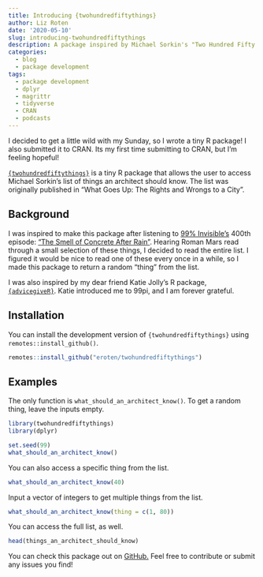 ```yaml
---
title: Introducing {twohundredfiftythings}
author: Liz Roten
date: '2020-05-10'
slug: introducing-twohundredfiftythings
description: A package inspired by Michael Sorkin's "Two Hundred Fifty Things an Architect Should Know."
categories:
  - blog
  - package development
tags:
  - package development
  - dplyr
  - magrittr
  - tidyverse
  - CRAN
  - podcasts
---
```


I decided to get a little wild with my Sunday, so I wrote a tiny R package! I also submitted it to CRAN. Its my first time submitting to CRAN, but I'm feeling hopeful! 

[`{twohundredfiftythings}`](https://github.com/eroten/twohundredfiftythings) is a tiny R package that allows the user to access Michael Sorkin's list of things an architect should know. The list was originally published in "What Goes Up: The Rights and Wrongs to a City". 

## Background  

I was inspired to make this package after listening to [99% Invisible's](https://99percentinvisible.org/) 400th episode: ["The Smell of Concrete After Rain"](https://99percentinvisible.org/episode/the-smell-of-concrete-after-rain/). Hearing Roman Mars read through a small selection of these things, I decided to read the entire list. I figured it would be nice to read one of these every once in a while, so I made this package to return a random "thing" from the list.  

I was also inspired by my dear friend Katie Jolly's R package, [`{advicegiveR}`](https://github.com/katiejolly/advicegiveR). Katie introduced me to 99pi, and I am forever grateful.  

## Installation

You can install the development version of `{twohundredfiftythings}` using `remotes::install_github()`.  

```r
remotes::install_github("eroten/twohundredfiftythings")
```

## Examples  

The only function is `what_should_an_architect_know()`. To get a random thing, leave the inputs empty.  


```r
library(twohundredfiftythings)
library(dplyr)

set.seed(99)
what_should_an_architect_know()
```

You can also access a specific thing from the list. 

```r
what_should_an_architect_know(40)
```

Input a vector of integers to get multiple things from the list. 

```r
what_should_an_architect_know(thing = c(1, 80))
```

You can access the full list, as well. 

```r
head(things_an_architect_should_know)
```


You can check this package out on [GitHub.](https://github.com/eroten/twohundredfiftythings) Feel free to contribute or submit any issues you find!